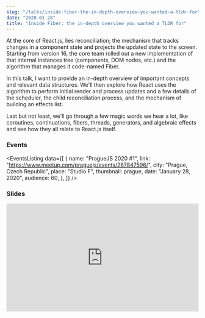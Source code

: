```yaml
---
slug: "/talks/inside-fiber-the-in-depth-overview-you-wanted-a-tldr-for"
date: "2020-01-28"
title: "Inside Fiber: the in-depth overview you wanted a TLDR for"
---
```




At the core of React.js, lies reconciliation; the mechanism that tracks changes in a component state and projects the updated state to the screen. Starting from version 16, the core team rolled out a new implementation of that internal instances tree (components, DOM nodes, etc.) and the algorithm that manages it code-named Fiber.

In this talk, I want to provide an in-depth overview of important concepts and relevant data structures. We'll then explore how React uses the algorithm to perform initial render and process updates and a few details of the scheduler, the child reconciliation process, and the mechanism of building an effects list.

Last but not least, we'll go through a few magic words we hear a lot, like coroutines, continuations, fibers, threads, generators, and algebraic effects and see how they all relate to React.js itself.

### Events

<EventsListing
  data={[
    {
      name: "PragueJS 2020 #1",
      link: "https://www.meetup.com/praguejs/events/267847596/",
      city: "Prague, Czech Republic",
      place: "Studio F",
      thumbnail: prague,
      date: "January 28, 2020",
      audience: 60,
    },
  ]}
/>

### Slides

<div style="left: 0; width: 100%; height: 0; position: relative; padding-bottom: 56.1972%;">
  <iframe
    src="https://speakerdeck.com/player/8224d219e1144413beef8d9c5d9299d8"
    style="border: 0; top: 0; left: 0; width: 100%; height: 100%; position: absolute;"
    allowfullscreen
    scrolling="no"
    allow="encrypted-media"
  ></iframe>
</div>
